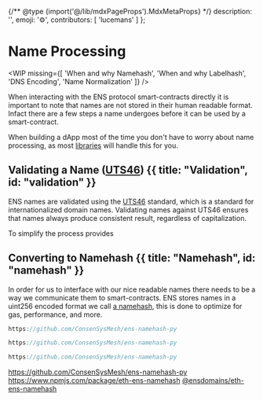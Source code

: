 
{/** @type {import('@/lib/mdxPageProps').MdxMetaProps} */}
    description: '',
    emoji: '⚙️',
    contributors: [
        'lucemans'
    ]
};

# Name Processing

<WIP
    missing={[
        'When and why Namehash',
        'When and why Labelhash',
        'DNS Encoding',
        'Name Normalization'
    ]}
/>

When interacting with the ENS protocol smart-contracts directly it is important to note that names are not stored in their human readable format.
Infact there are a few steps a name undergoes before it can be used by a smart-contract.

When building a dApp most of the time you don't have to worry about name processing, as most [libraries](/web/libraries) will handle this for you.

## Validating a Name ([UTS46](https://unicode.org/reports/tr46/)) {{ title: "Validation", id: "validation" }}

ENS names are validated using the [UTS46](https://www.unicode.org/reports/tr46/) standard, which is a standard for internationalized domain names.
Validating names against UTS46 ensures that names always produce consistent result, regardless of capitalization.

To simplify the process []() provides

## Converting to Namehash {{ title: "Namehash", id: "namehash" }}

In order for us to interface with our nice readable names there needs to be a way we communicate them to smart-contracts.
ENS stores names in a uint256 encoded format we call [a namehash](#namehash), this is done to optimize for gas, performance, and more.

<CodeGroup>

```jsx {{ title: "ens-namehash-py" }}
https://github.com/ConsenSysMesh/ens-namehash-py

```

```jsx {{ title: "eth-name-hash" }}
https://github.com/ConsenSysMesh/ens-namehash-py

```

```rust {{ title: "rust hash" }}
https://github.com/ConsenSysMesh/ens-namehash-py

```

</CodeGroup>

https://github.com/ConsenSysMesh/ens-namehash-py
https://www.npmjs.com/package/eth-ens-namehash
[@ensdomains/eth-ens-namehash](https://www.npmjs.com/package/@ensdomains/eth-ens-namehash)
